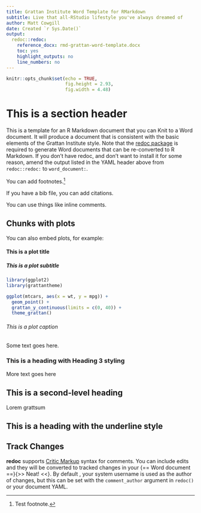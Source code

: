 ```yaml
---
title: Grattan Institute Word Template for RMarkdown
subtitle: Live that all-RStudio lifestyle you've always dreamed of
author: Matt Cowgill
date: Created `r Sys.Date()`
output:
  redoc::redoc:
    reference_docx: rmd-grattan-word-template.docx
    toc: yes
    highlight_outputs: no
    line_numbers: no
---
```


```r
knitr::opts_chunk$set(echo = TRUE,
                      fig.height = 2.93,
                      fig.width = 4.48)
```

# This is a section header

This is a template for an R Markdown document that you can Knit to a Word document. It will produce a document that is consistent with the basic elements of the Grattan Institute style. Note that the [redoc package](https://noamross.github.io/redoc/index.html) is required to generate Word documents that can be re-converted to R Markdown. If you don't have redoc, and don't want to install it for some reason, amend the output listed in the YAML header above from `redoc::redoc:` to `word_document:`.

You can add footnotes.[^1]

If you have a bib file, you can add citations.


You can use things like inline <!--- an HTML comment ---> comments.

Chunks with plots {#chunks-with-plots}
-----------------

You can also embed plots, for example:

#### This is a plot title
##### This is a plot subtitle
```r
library(ggplot2)
library(grattantheme)

ggplot(mtcars, aes(x = wt, y = mpg)) +
  geom_point() +
  grattan_y_continuous(limits = c(0, 40)) +
  theme_grattan()

```
###### This is a plot caption

Some text goes here.

### This is a heading with Heading 3 styling 

More text goes here

## This is a second-level heading

Lorem grattsum

This is a heading with the underline style
------------------------------------------

Track Changes
-------------

**redoc** supports [Critic Markup](http://criticmarkup.com/users-guide.php)
syntax for comments. You can include edits and they will be converted to tracked
changes in your {==  Word document  ==}{>> Neat! <<}. By default , your system
username is used as the author of changes, but this can be set with the
`comment_author` argument in `redoc()` or your document YAML.

[^1]: Test footnote.
